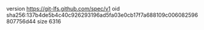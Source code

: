 version https://git-lfs.github.com/spec/v1
oid sha256:137b4de5b4c40c926293196ad5fa03e0cb17f7a688109c006082596807756d44
size 6316
